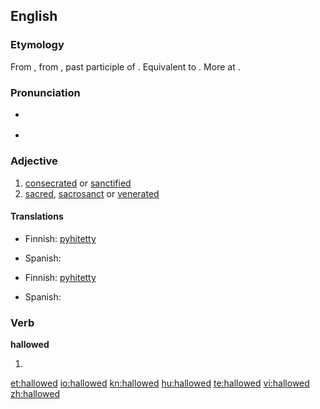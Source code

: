 ==English==

===Etymology===
From {{etyl|enm}} {{term|halwed||hallowed, sacred, sanctified|lang=enm}}, from {{etyl|ang}} {{term|gehalgod|ġehālgod|hallowed, sacred, sanctified|lang=ang}}, past participle of {{term|halgian|hālgian|to hallow, make holy|lang=ang}}. Equivalent to {{suffix|hallow|ed|lang=en}}. More at {{l|en|hallow}}.

===Pronunciation===
*{{a|US}} {{IPA|/ˈhæloʊd/}}
*{{a|RP}} {{IPA|/'hælowɛd/}}

===Adjective===
{{en-adj}}

# [[consecrated]] or [[sanctified]]
# [[sacred]], [[sacrosanct]] or [[venerated]]

====Translations====
{{trans-top|consecrated or sanctified}}
* Finnish: [[pyhitetty]]
{{trans-mid}}
* Spanish: {{t-|es|santificado}}
{{trans-bottom}}

{{trans-top|sacred, sacrosanct or venerated}}
* Finnish: [[pyhitetty]]
{{trans-mid}}
* Spanish: {{t-|es|santificado}}
{{trans-bottom}}

===Verb===
'''hallowed'''

# {{past of|hallow}}

[[et:hallowed]]
[[io:hallowed]]
[[kn:hallowed]]
[[hu:hallowed]]
[[te:hallowed]]
[[vi:hallowed]]
[[zh:hallowed]]